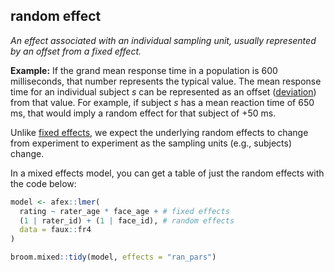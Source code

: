 ## random effect

<dfn>An effect associated with an individual sampling unit, usually represented by an offset from a fixed effect.</dfn>

**Example:** If the grand mean response time in a population is 600 milliseconds, that number represents the typical value. The mean response time for an individual subject $s$ can be represented as an offset ([deviation](d.html#deviation-score)) from that value. For example, if subject $s$ has a mean reaction time of 650 ms, that would imply a random effect for that subject of +50 ms.

Unlike [fixed effects](f.html#fixed effect), we expect the underlying random effects to change from experiment to experiment as the sampling units (e.g., subjects) change.

In a mixed effects model, you can get a table of just the random effects with the code below:

```r
model <- afex::lmer(
  rating ~ rater_age * face_age + # fixed effects
  (1 | rater_id) + (1 | face_id), # random effects
  data = faux::fr4
)

broom.mixed::tidy(model, effects = "ran_pars")
```
